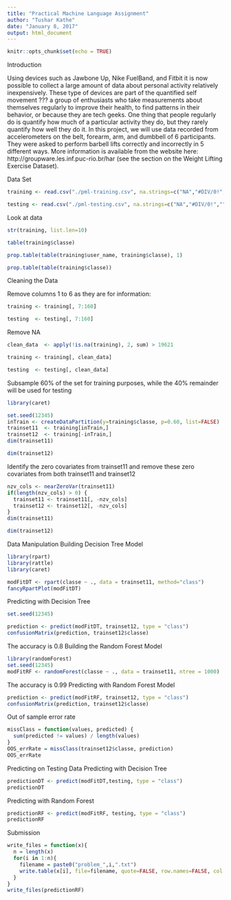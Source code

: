 ```yaml
---
title: "Practical Machine Language Assignment"
author: "Tushar Kathe"
date: "January 8, 2017"
output: html_document
---
```


```r
knitr::opts_chunk$set(echo = TRUE)
```

Introduction

Using devices such as Jawbone Up, Nike FuelBand, and Fitbit it is now possible to collect a large amount of data about personal activity relatively inexpensively. These type of devices are part of the quantified self movement ??? a group of enthusiasts who take measurements about themselves regularly to improve their health, to find patterns in their behavior, or because they are tech geeks. One thing that people regularly do is quantify how much of a particular activity they do, but they rarely quantify how well they do it. In this project, we will use data recorded from accelerometers on the belt, forearm, arm, and dumbbell of 6 participants. They were asked to perform barbell lifts correctly and incorrectly in 5 different ways. More information is available from the website here: http://groupware.les.inf.puc-rio.br/har (see the section on the Weight Lifting Exercise Dataset).

Data Set

```r

training <- read.csv("./pml-training.csv", na.strings=c("NA","#DIV/0!",""))

testing <- read.csv("./pml-testing.csv", na.strings=c("NA","#DIV/0!",""))

```

Look at data

```r

str(training, list.len=10)

table(training$classe)

prop.table(table(training$user_name, training$classe), 1)

prop.table(table(training$classe))

```

Cleaning the Data

Remove columns 1 to 6 as they are for information:

```r

training <- training[, 7:160]

testing  <- testing[, 7:160]

```

Remove NA

```r

clean_data  <- apply(!is.na(training), 2, sum) > 19621

training <- training[, clean_data]

testing  <- testing[, clean_data]

```

Subsample 60% of the set for training purposes, while the 40% remainder will be used for testing

```r

library(caret)

set.seed(12345)
inTrain <- createDataPartition(y=training$classe, p=0.60, list=FALSE)
trainset11  <- training[inTrain,]
trainset12  <- training[-inTrain,]
dim(trainset11)

dim(trainset12)

```

Identify the zero covariates from trainset11 and remove these zero covariates from both trainset11 and trainset12

```r

nzv_cols <- nearZeroVar(trainset11)
if(length(nzv_cols) > 0) {
  trainset11 <- trainset11[, -nzv_cols]
  trainset12 <- trainset12[, -nzv_cols]
}
dim(trainset11)

dim(trainset12)

```
Data Manipulation
Building Decision Tree Model

```r
library(rpart)
library(rattle)
library(caret)

modFitDT <- rpart(classe ~ ., data = trainset11, method="class")
fancyRpartPlot(modFitDT)

```

Predicting with Decision Tree

```r

set.seed(12345)

prediction <- predict(modFitDT, trainset12, type = "class")
confusionMatrix(prediction, trainset12$classe)

```

The accuracy is 0.8
Building the Random Forest Model

```r

library(randomForest)
set.seed(12345)
modFitRF <- randomForest(classe ~ ., data = trainset11, ntree = 1000)

```

The accuracy is 0.99
Predicting with Random Forest Model

```r

prediction <- predict(modFitRF, trainset12, type = "class")
confusionMatrix(prediction, trainset12$classe)

```

Out of sample error rate

```r

missClass = function(values, predicted) {
  sum(predicted != values) / length(values)
}
OOS_errRate = missClass(trainset12$classe, prediction)
OOS_errRate

```

Predicting on Testing Data
Predicting with Decision Tree

```r

predictionDT <- predict(modFitDT,testing, type = "class")
predictionDT

```

Predicting with Random Forest

```r

predictionRF <- predict(modFitRF, testing, type = "class")
predictionRF

```

Submission

```r

write_files = function(x){
  n = length(x)
  for(i in 1:n){
    filename = paste0("problem_",i,".txt")
    write.table(x[i], file=filename, quote=FALSE, row.names=FALSE, col.names=FALSE)
  }
}
write_files(predictionRF)

```

